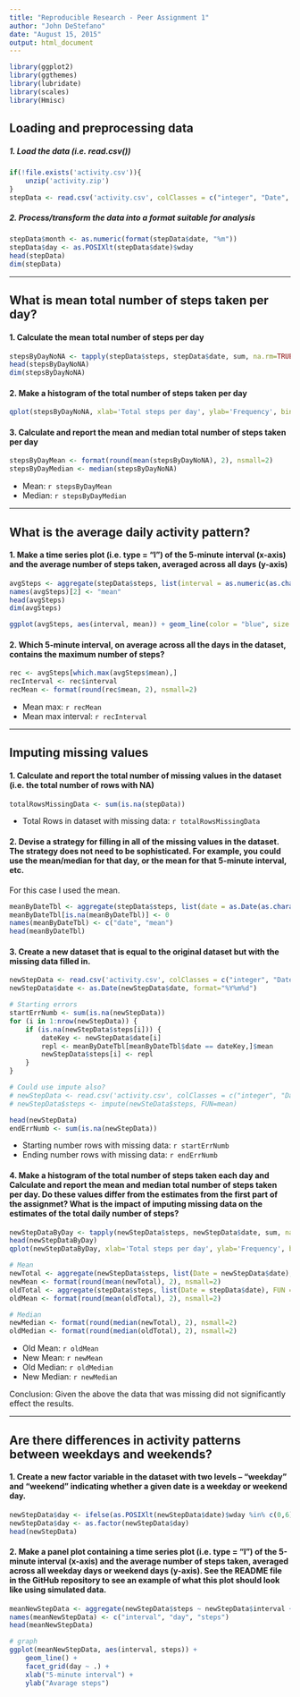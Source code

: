 ```yaml
---
title: "Reproducible Research - Peer Assignment 1"
author: "John DeStefano"
date: "August 15, 2015"
output: html_document
---
```


```r
library(ggplot2)
library(ggthemes)
library(lubridate)
library(scales)
library(Hmisc)
```

## Loading and preprocessing data
##### 1. Load the data (i.e. read.csv())
```r
if(!file.exists('activity.csv')){
    unzip('activity.zip')
}
stepData <- read.csv('activity.csv', colClasses = c("integer", "Date", "factor"))
```
##### 2. Process/transform the data into a format suitable for analysis
```r
stepData$month <- as.numeric(format(stepData$date, "%m"))
stepData$day <- as.POSIXlt(stepData$date)$wday
head(stepData)
dim(stepData)
```

-----

## What is mean total number of steps taken per day?
#### 1. Calculate the mean total number of steps per day
```r
stepsByDayNoNA <- tapply(stepData$steps, stepData$date, sum, na.rm=TRUE)
head(stepsByDayNoNA)
dim(stepsByDayNoNA)
```

#### 2. Make a histogram of the total number of steps taken per day
```r
qplot(stepsByDayNoNA, xlab='Total steps per day', ylab='Frequency', binwidth=1000)
```

#### 3. Calculate and report the mean and median total number of steps taken per day
```r
stepsByDayMean <- format(round(mean(stepsByDayNoNA), 2), nsmall=2)
stepsByDayMedian <- median(stepsByDayNoNA)
```
* Mean: `r stepsByDayMean`
* Median:  `r stepsByDayMedian`

-----

## What is the average daily activity pattern?
#### 1. Make a time series plot (i.e. type = "l") of the 5-minute interval (x-axis) and the average number of steps taken, averaged across all days (y-axis)
```r
avgSteps <- aggregate(stepData$steps, list(interval = as.numeric(as.character(stepData$interval))), FUN = "mean", na.rm=TRUE)
names(avgSteps)[2] <- "mean"
head(avgSteps)
dim(avgSteps)

ggplot(avgSteps, aes(interval, mean)) + geom_line(color = "blue", size = 0.7) + labs(title = "Time Series Plot of the 5-minute Interval by Steps Taken", x = "5-minute intervals", y = "Average Steps Taken")
```

#### 2. Which 5-minute interval, on average across all the days in the dataset, contains the maximum number of steps?
```r
rec <- avgSteps[which.max(avgSteps$mean),]
recInterval <- rec$interval
recMean <- format(round(rec$mean, 2), nsmall=2)
```

* Mean max: `r recMean`
* Mean max interval: `r recInterval`

----

## Imputing missing values
#### 1. Calculate and report the total number of missing values in the dataset (i.e. the total number of rows with NA)
```r
totalRowsMissingData <- sum(is.na(stepData))
```
* Total Rows in dataset with missing data: `r totalRowsMissingData`


#### 2. Devise a strategy for filling in all of the missing values in the dataset. The strategy does not need to be sophisticated. For example, you could use the mean/median for that day, or the mean for that 5-minute interval, etc.

For this case I used the mean.
```r
meanByDateTbl <- aggregate(stepData$steps, list(date = as.Date(as.character(stepData$date))), FUN = "mean", na.rm=TRUE)
meanByDateTbl[is.na(meanByDateTbl)] <- 0
names(meanByDateTbl) <- c("date", "mean")
head(meanByDateTbl)
```



#### 3. Create a new dataset that is equal to the original dataset but with the missing data filled in.
```r
newStepData <- read.csv('activity.csv', colClasses = c("integer", "Date", "factor"))
newStepData$date <- as.Date(newStepData$date, format="%Y%m%d")

# Starting errors
startErrNumb <- sum(is.na(newStepData))
for (i in 1:nrow(newStepData)) {
    if (is.na(newStepData$steps[i])) {
        dateKey <- newStepData$date[i]
        repl <- meanByDateTbl[meanByDateTbl$date == dateKey,]$mean
        newStepData$steps[i] <- repl
    }
}

# Could use impute also?
# newStepData <- read.csv('activity.csv', colClasses = c("integer", "Date", "factor"))
# newStepData$steps <- impute(newSteData$steps, FUN=mean)

head(newStepData)
endErrNumb <- sum(is.na(newStepData))
```

* Starting number rows with missing data: `r startErrNumb`
* Ending number rows with missing data: `r endErrNumb`

#### 4. Make a histogram of the total number of steps taken each day and Calculate and report the mean and median total number of steps taken per day. Do these values differ from the estimates from the first part of the assignmet? What is the impact of imputing missing data on the estimates of the total daily number of steps?
```r
newStepDataByDay <- tapply(newStepData$steps, newStepData$date, sum, na.rm=TRUE)
head(newStepDataByDay)
qplot(newStepDataByDay, xlab='Total steps per day', ylab='Frequency', binwidth=1000)

# Mean
newTotal <- aggregate(newStepData$steps, list(Date = newStepData$date), FUN = "sum")$x
newMean <- format(round(mean(newTotal), 2), nsmall=2)
oldTotal <- aggregate(stepData$steps, list(Date = stepData$date), FUN = "sum", na.rm=TRUE)$x
oldMean <- format(round(mean(oldTotal), 2), nsmall=2)

# Median
newMedian <- format(round(median(newTotal), 2), nsmall=2)
oldMedian <- format(round(median(oldTotal), 2), nsmall=2)

```

* Old Mean: `r oldMean`
* New Mean: `r newMean`
* Old Median: `r oldMedian`
* New Median: `r newMedian`

Conclusion: Given the above the data that was missing did not significantly effect the results.


----

## Are there differences in activity patterns between weekdays and weekends?
#### 1. Create a new factor variable in the dataset with two levels – “weekday” and “weekend” indicating whether a given date is a weekday or weekend day.
```r
newStepData$day <- ifelse(as.POSIXlt(newStepData$date)$wday %in% c(0,6), 'weekend', 'weekday')
newStepData$day <- as.factor(newStepData$day)
head(newStepData)
```

#### 2. Make a panel plot containing a time series plot (i.e. type = "l") of the 5-minute interval (x-axis) and the average number of steps taken, averaged across all weekday days or weekend days (y-axis). See the README file in the GitHub repository to see an example of what this plot should look like using simulated data.
```r
meanNewStepData <- aggregate(newStepData$steps ~ newStepData$interval + newStepData$day, data = list(newStepData), FUN = "mean")
names(meanNewStepData) <- c("interval", "day", "steps")
head(meanNewStepData)

# graph
ggplot(meanNewStepData, aes(interval, steps)) + 
    geom_line() + 
    facet_grid(day ~ .) +
    xlab("5-minute interval") + 
    ylab("Avarage steps")

```